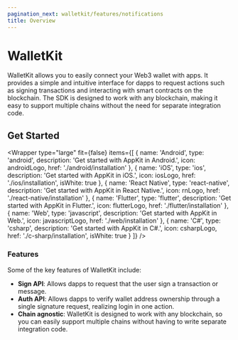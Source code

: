 ```yaml
---
pagination_next: walletkit/features/notifications
title: Overview
---
```




# WalletKit

WalletKit allows you to easily connect your Web3 wallet with apps. It provides a simple and intuitive interface for dapps to request actions such as signing transactions and interacting with smart contracts on the blockchain. The SDK is designed to work with any blockchain, making it easy to support multiple chains without the need for separate integration code.

## Get Started

<Wrapper
  type="large"
  fit={false}
  items={[
    {
      name: 'Android',
      type: 'android',
      description: 'Get started with AppKit in Android.',
      icon: androidLogo,
      href: './android/installation'
    },
    {
      name: 'iOS',
      type: 'ios',
      description: 'Get started with AppKit in iOS.',
      icon: iosLogo,
      href: './ios/installation',
      isWhite: true
    },
    {
      name: 'React Native',
      type: 'react-native',
      description: 'Get started with AppKit in React Native.',
      icon: rnLogo,
      href: './react-native/installation'
    },
    {
      name: 'Flutter',
      type: 'flutter',
      description: 'Get started with AppKit in Flutter.',
      icon: flutterLogo,
      href: './flutter/installation'
    },
    {
      name: 'Web',
      type: 'javascript',
      description: 'Get started with AppKit in Web.',
      icon: javascriptLogo,
      href: './web/installation'
    },
    {
      name: 'C#',
      type: 'csharp',
      description: 'Get started with AppKit in C#.',
      icon: csharpLogo,
      href: './c-sharp/installation',
      isWhite: true
    }
  ]}
/>

### Features

Some of the key features of WalletKit include:

- **Sign API**: Allows dapps to request that the user sign a transaction or message.
- **Auth API**: Allows dapps to verify wallet address ownership through a single signature request, realizing login in one action.
- **Chain agnostic**: WalletKit is designed to work with any blockchain, so you can easily support multiple chains without having to write separate integration code.